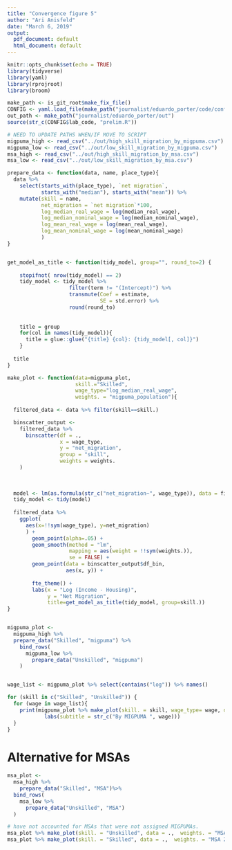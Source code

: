 ```yaml
---
title: "Convergence figure 5"
author: "Ari Anisfeld"
date: "March 6, 2019"
output:
  pdf_document: default
  html_document: default
---
```


```r
knitr::opts_chunk$set(echo = TRUE)
library(tidyverse)
library(yaml)
library(rprojroot)
library(broom)

make_path <- is_git_root$make_fix_file()
CONFIG <- yaml.load_file(make_path("journalist/eduardo_porter/code/config.yml"))
out_path <- make_path("journalist/eduardo_porter/out")
source(str_c(CONFIG$lab_code, "prelim.R"))
```


```r
# NEED TO UPDATE PATHS WHEN/IF MOVE TO SCRIPT
migpuma_high <- read_csv("../out/high_skill_migration_by_migpuma.csv")
migpuma_low <- read_csv("../out/low_skill_migration_by_migpuma.csv")
msa_high <- read_csv("../out/high_skill_migration_by_msa.csv")
msa_low <- read_csv("../out/low_skill_migration_by_msa.csv")

```

```r
prepare_data <- function(data, name, place_type){
  data %>%
    select(starts_with(place_type), `net migration`, 
           starts_with("median"), starts_with("mean")) %>%
    mutate(skill = name,
           net_migration = `net migration`*100, 
           log_median_real_wage = log(median_real_wage),
           log_median_nominal_wage = log(median_nominal_wage),
           log_mean_real_wage = log(mean_real_wage),
           log_mean_nominal_wage = log(mean_nominal_wage)
           )
}


get_model_as_title <- function(tidy_model, group="", round_to=2) {
  
    stopifnot( nrow(tidy_model) == 2)
    tidy_model <- tidy_model %>% 
                    filter(term != "(Intercept)") %>%
                    transmute(Coef = estimate,
                              SE = std.error) %>%
                    round(round_to)
    
  
    title = group
    for(col in names(tidy_model)){
      title = glue::glue("{title} {col}: {tidy_model[, col]}")
    }
    
  title
}

make_plot <- function(data=migpuma_plot, 
                      skill.="Skilled",
                      wage_type="log_median_real_wage", 
                      weights. = "migpuma_population"){
  
  filtered_data <- data %>% filter(skill==skill.)

  binscatter_output <-
    filtered_data %>%
      binscatter(df = .,
                 x = wage_type, 
                 y = "net_migration",
                 group = "skill",
                 weights = weights.
    )
  
  
  
  model <- lm(as.formula(str_c("net_migration~", wage_type)), data = filtered_data)
  tidy_model <- tidy(model) 
  
  filtered_data %>%
    ggplot(
      aes(x=!!sym(wage_type), y=net_migration)
      ) +
        geom_point(alpha=.05) +
        geom_smooth(method = "lm",
                    mapping = aes(weight = !!sym(weights.)),
                    se = FALSE) +
        geom_point(data = binscatter_output$df_bin, 
                   aes(x, y)) +
        
        fte_theme() +
        labs(x = "Log (Income - Housing)", 
             y = "Net Migration", 
             title=get_model_as_title(tidy_model, group=skill.))
}


migpuma_plot <- 
  migpuma_high %>%
  prepare_data("Skilled", "migpuma") %>%
    bind_rows(
      migpuma_low %>%
        prepare_data("Unskilled", "migpuma")
    )


wage_list <- migpuma_plot %>% select(contains("log")) %>% names()

for (skill in c("Skilled", "Unskilled")) {
  for (wage in wage_list){
    print(migpuma_plot %>% make_plot(skill. = skill, wage_type= wage, data = .) + 
            labs(subtitle = str_c("By MIGPUMA ", wage)))
  }
}

```


# Alternative for MSAs

```r
msa_plot <-
  msa_high %>%
    prepare_data("Skilled", "MSA")%>%
  bind_rows(
    msa_low %>%
      prepare_data("Unskilled", "MSA")
  )

# have not accounted for MSAs that were not assigned MIGPUMAs.
msa_plot %>% make_plot(skill. = "Unskilled", data = .,  weights. = "MSA 2010 Population") + labs(subtitle = "By MSA")
msa_plot %>% make_plot(skill. = "Skilled", data = .,  weights. = "MSA 2010 Population") + labs(subtitle = "By MSA")


```



